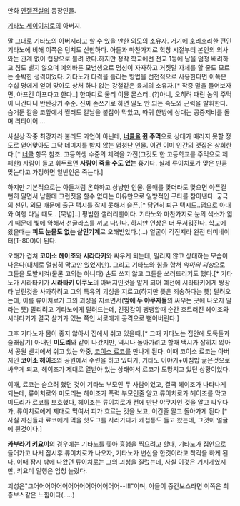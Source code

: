 만화 [[엔젤전설]]의 등장인물.

[[기타노 세이이치로]]의 아버지.

말 그대로 기타노의 아버지라고 할 수 있을 만한 외모의 소유자. 거기에 호리호리한 편인 기타노에 비해 이쪽은 덩치도 산만하다. 아들과 마찬가지로 학창 시절부터 본인의 의사와는 관계 없이 캡짱으로 불려 왔다.하지만 정작 학교에선 전교 1등에 남을 엄청 배려하고 침도 뱉지 않으며 예의바른 모범생으로 명성이 자자하고 거짓말 자체를 할 줄도 모르는 순박한 성격이었다.  기타노가 타격을 흘리는 방법을 선천적으로 사용한다면 이쪽은 수십 명에게 얻어 맞아도 상처 하나 없는 강철같은 육체의 소유자.[* 작중 말을 들어보자면, 아프긴 아프다고 한다..] 한마디로 물리 이뮨 몬스터..(?)아니, 오히려 때린 놈의 주먹이 나간다니 반탄강기 수준. 진짜 손쓰기로 하면 말도 안 되는 속도와 근력을 발휘한다. 숨겨둔 칼을 코앞에서 찔러도 칼날을 붙잡아 막았고, 따귀 한방에 상대는 공중제비를 돌며 리타이어….

사실상 작중 최강자라 불러도 과언이 아닌데, '''[[너클]]을 쥔 주먹'''으로 상대가 때리지 못할 정도로 얻어맞아도 그닥 데미지를 받지 않는 엄청난 인물. 이건 이미 인간의 맷집은 상회한다.[* [[너클]] 항목 참조. 고등학생 수준의 체격을 가진(그것도 한 고등학교를 주먹으로 제패한) 사람이 들고 휘두르면 '''사람이 죽을 수도 있는''' 흉기다. 실제 류이치로가 맞은 만큼 맞는다고 가정하면 일반인은 죽는다.]

하지만 기본적으로는 아들처럼 온화하고 상냥한 인물. 몰매를 맞더라도 맞으면 아픈걸 뻔히 알면서 남한테 그런짓을 할수 없다는 이유만으로 일방적인 구타를 참아낸다. 궁극의 선인. 외모 때문에 출근 택시를 잡지 못해서 슬픈,[* 당연히 퇴근 택시도..덤으로 아내와 여행 다닐 때도.. [묵념]..] 평범한 샐러리맨이다. 기타노와 마찬가지로 눈의 색소가 엷기 때문에 빛에 약해서 선글라스를 끼고 다닌다. 하지만 인상은 더 무서워진다. 학교에 왔을때는 '''피도 눈물도 없는 살인기계'''로 오해받았다.(…) 얼굴이 각진지라 완전 터미네이터(T-800)이 된다.

오해가 겹쳐 '''코이소 헤이조'''와 '''시라타키'''와 싸우게 되는데, 밀리지 않고 상대하는 모습이 나온다(대체로 열심히 막고만 있었지만). 그리고 기타노와 힘을 합쳐 ''악마의 괴성''으로 그들을 도발시켜(물론 고의는 아니다) 손도 쓰지 않고 그들을 쓰러뜨리기도 했다.[* 기타노가 시라타키가 '''시라타키 이쿠노'''의 아버지인것을 알게 되어 예전에 시라타키에게 쌍장타 날린것을 사과하려고 그의 특유의 괴성을 지르고(하지만 뜻은 죄송하다는 뜻) 달려오는데, 이를 류이치로가 그의 괴성을 지르면서('''앞에 두 야쿠자들'''의 싸우는 곳에 나오지 말라는 뜻) 말리려고 기타노에게 달려드는데, 긴장감이 팽팽할때 순간 흐트러진 헤이조와 시라타키가 결국 살기가 있는 쪽인 서로에게 공격으로 뻗어버린다.]

그후 기타노가 몸이 좋지 않아서 집에서 쉬고 있을때,[* 그때 기타노는 집안에 도둑들과 술래잡기] 아내인 '''미도리'''와 같이 나갔지만, 역시나 돌아가려고 할때 택시가 잡히지 않아서 공원 벤치에서 쉬고 있는 와중, [[코이소 료코]]를 만나게 된다. 이때 코이소 료코는 아버지인 '''코이소 헤이조'''와 공원에서 수련을 하고 있다가, 기타노 이야기+아침밥 굶은것으로 싸우게 되고, 헤이조가 제대로 열받아 있는 상태여서 료코가 도망치고 있던 상황이었다.

이때, 료코는 숨으려 했던 것이 기타노 부모인 두 사람이었고, 결국 헤이조가 나타나게 되는데, 류이치로와 미도리는 헤이조가 폭력 부모인줄 알고 류이치로가 헤이조를 막고 미도리가 료코를 보호했다, 헤이조는 류이치로가 전에 만난 야쿠자인 것을 알고 싸우다가, 류이치로에게 제대로 먹여서 피가 흐르는 것을 보고, 이긴줄 알고 돌아가게 된다.[* 사실 자신들과 료코에게 먹을 핫도그를 사러가다가 케첩통도 들고 왔는데, 그것이 얼굴에 튄것이다.]

'''카부라기 키요미'''의 경우에는 기타노를 쫓아 흉행을 찍으려고 할때, 기타노가 집안으로 들어가고 나서 잠시후 류이치로가 나오자, 기타노가 변신을 한것이라고 착각을 하게 된다. 이때 잠시 밖에 나왔던 류이치로는 그의 괴성을 질렀는데, 사실 이것은 기지게였지만, 키요미 일행은 엄청 놀랐다.

괴성은"그어어어어어어어어어어어어어어어--!!!"이며, 아들이 중간보스라면 이쪽은 최종보스같은 느낌이다(.....)
